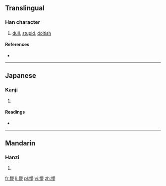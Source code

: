 ==Translingual==

===Han character===
{{Han char|rn=61|rad=心|as=14|sn=17|four=|canj=心廿田弓 (PTWN)}}

# [[dull]], [[stupid]], [[doltish]]

====References====
* {{Han ref|kx=0406.330|dkj=11372|dj=0747.260|hdz=42364.110|uh=61DC|ud=25052}}

----

==Japanese==

===Kanji===
{{ja-kanji|grade=|rs=心14}}

# {{defn|Japanese|sort=心14}}

====Readings====
* {{ja-readings|on=[[ぼう]] (bō), [[もう]] (mō), [[む]] (mu)|kun=[[くらい]] (kurai)}}

----

==Mandarin==

===Hanzi===
{{cmn-hanzi|pin=[[mèng]] ([[meng4]])|wg=meng<sup>4</sup>}}

# {{defn|Mandarin|sort=心14}}

[[fr:懜]]
[[li:懜]]
[[pl:懜]]
[[vi:懜]]
[[zh:懜]]